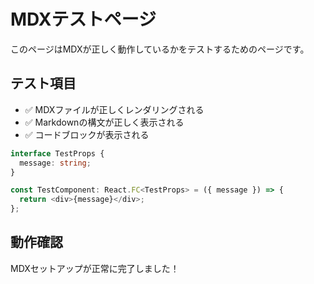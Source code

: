 # MDXテストページ

このページはMDXが正しく動作しているかをテストするためのページです。

## テスト項目

- ✅ MDXファイルが正しくレンダリングされる
- ✅ Markdownの構文が正しく表示される
- ✅ コードブロックが表示される

```typescript
interface TestProps {
  message: string;
}

const TestComponent: React.FC<TestProps> = ({ message }) => {
  return <div>{message}</div>;
};
```

## 動作確認

MDXセットアップが正常に完了しました！